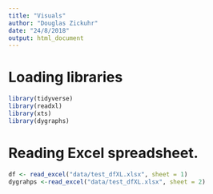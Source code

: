 ```yaml
---
title: "Visuals"
author: "Douglas Zickuhr"
date: "24/8/2018"
output: html_document
---
```


# Loading libraries
```r
library(tidyverse)
library(readxl)
library(xts)
library(dygraphs)
```

# Reading Excel spreadsheet.
```r
df <- read_excel("data/test_dfXL.xlsx", sheet = 1)
dygrahps <-read_excel("data/test_dfXL.xlsx", sheet = 2)
```

